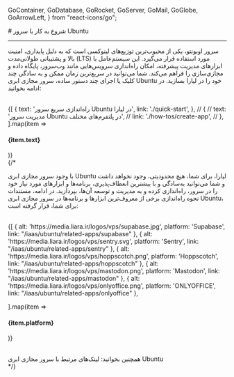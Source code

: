
  GoContainer,
  GoDatabase,
  GoRocket,
  GoServer,
  GoMail,
  GoGlobe,
  GoArrowLeft,
} from "react-icons/go";


<Layout>
<Head>
<title>مستندات شروع به کار با سرور اوبونتو Ubuntu - لیارا</title>
<meta property="og:title" content="مستندات خدمات رایانش ابری لیارا" />
<meta property="og:description" content="مستندات مربوط به شروع به کار با سرور مجازی اوبونتو Ubuntu در لیارا"  />
<meta property="og:image" content="https://media.liara.ir/logos/liara-poster.jpg" />
</Head>
# شروع به کار با سرور Ubuntu
<hr className="mb-2" />

<p>
سرور اوبونتو، یکی از محبوب‌ترین توزیع‌های لینوکسی است که به دلیل پایداری، امنیت بالا و پشتیبانی طولانی‌مدت (LTS) مورد استفاده قرار می‌گیرد. این سیستم‌عامل با ابزارهای مدیریت پیشرفته، امکان راه‌اندازی سرویس‌هایی مانند وب‌سرور، پایگاه داده و مجازی‌سازی را فراهم می‌کند.
شما می‌توانید در سریع‌ترین زمان ممکن و به سادگی چند کلیک یا اجرای چند دستور ساده، سرور مجازی ابری Ubuntu خود را در لیارا بسازید. در ادامه بخوانید:
</p>
<br />

<div className="grid md:grid-cols-1 gap-4">
            {[
    {
      text: 'راه‌اندازی سریع سرور Ubuntu در لیارا',
      link: './quick-start',
    },
    // {
    //   text: 'مدیریت سرور Ubuntu در پلتفرم‌های مختلف',
    //   link: './how-tos/create-app',
    // },
  ].map(item =>
              <Link href={item.link}>
                <Card className="flex cursor-pointer w-full items-center justify-between">
                  <div className="flex items-center gap-3">
                    <h4>
                      {item.text}
                    </h4>
                  </div>
                  <GoArrowLeft className="ml-1" />
                </Card>
              </Link>
            )}
          </div>
{/* 
<br />

با وجود سرور مجازی ابری Ubuntu لیارا، برای شما، هیچ محدودیتی، وجود نخواهد داشت و شما می‌توانید به‌سادگی و با بیشترین انعطاف‌پذیری، برنامه‌ها و ابزارهای 
مورد نیاز خود را در سرور، راه‌اندازی کرده و به مدیریت و توسعه آن‌ها، بپردازید. در ادامه، مستندات نحوه راه‌اندازی برخی از معروف‌ترین ابزارها و برنامه‌ها 
در سرور مجازی ابری Ubuntu، برای شما، قرار گرفته است: 


<br />
<div className="grid md:grid-cols-3 gap-4">
            {[
    { alt: 'https://media.liara.ir/logos/vps/supabase.jpg', platform: 'Supabase', link: "/iaas/ubuntu/related-apps/supabase" },
    { alt: 'https://media.liara.ir/logos/vps/sentry.svg', platform: 'Sentry', link: "/iaas/ubuntu/related-apps/sentry" },
    { alt: 'https://media.liara.ir/logos/vps/hoppscotch.png', platform: 'Hoppscotch', link: "/iaas/ubuntu/related-apps/hoppscotch" },
    { alt: 'https://media.liara.ir/logos/vps/mastodon.png', platform: 'Mastodon', link: "/iaas/ubuntu/related-apps/mastodon" },
    { alt: 'https://media.liara.ir/logos/vps/onlyoffice.png', platform: 'ONLYOFFICE', link: "/iaas/ubuntu/related-apps/onlyoffice" },

  ].map(item =>
              <Link href={item.link}>
                <Card className="flex cursor-pointer w-full items-center justify-between">
                  <div className="flex items-center gap-3">
                    <div className="w-[40px] p-1  bg-[#333] rounded-lg">
                      <PlatformIcon platform={item.alt} />
                    </div>
                    <h4>
                      {item.platform}
                    </h4>
                  </div>
                  <GoArrowLeft className="ml-1" />
                </Card>
              </Link>
            )}
          </div>




<br />

<Alert variant="success">
همچنین بخوانید:
<Link href='./related-links' className="text-[#2196f3] ">
 لینک‌های مرتبط با سرور مجازی ابری Ubuntu
</Link>
</Alert>
<br /> */}

</Layout>